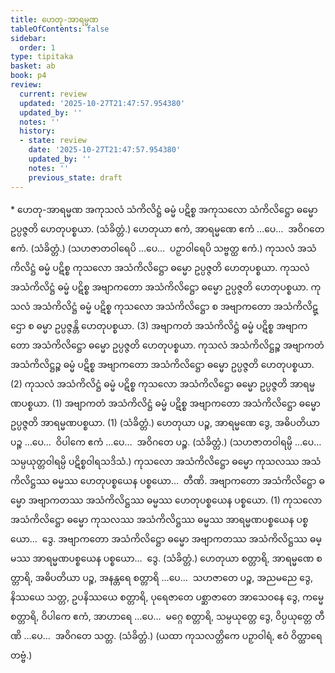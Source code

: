 ```yaml
---
title: ဟေတု-အာရမ္မဏ
tableOfContents: false
sidebar:
  order: 1
type: tipitaka
basket: ab
book: p4
review:
  current: review
  updated: '2025-10-27T21:47:57.954380'
  updated_by: ''
  notes: ''
  history:
  - state: review
    date: '2025-10-27T21:47:57.954380'
    updated_by: ''
    notes: ''
    previous_state: draft
---
```



<ReviewStatus review={frontmatter.review} showDetails={true} />

<HypothesisAnnotation frontmatter={frontmatter} />

<DynamicBreadcrumb />

<Paragraph type="center" book="p4">
* ဟေတု-အာရမ္မဏ
</Paragraph>

<Division number="14" book="p4" e="ch" v="39" p="606">

<Paragraph number="1468" book="p4">
အကုသလံ သံကိလိဋ္ဌံ ဓမ္မံ ပဋိစ္စ အကုသလော သံကိလိဋ္ဌော ဓမ္မော ဥပ္ပဇ္ဇတိ ဟေတုပစ္စယာ. (သံခိတ္တံ.)
</Paragraph>

<Paragraph number="1469" book="p4">
ဟေတုယာ ဧကံ, အာရမ္မဏေ ဧကံ …ပေ…  အဝိဂတေ ဧကံ. (သံခိတ္တံ.)
</Paragraph>

<Paragraph number="1470" book="p4">
(သဟဇာတဝါရေပိ …ပေ…  ပဉှာဝါရေပိ သဗ္ဗတ္ထ ဧကံ.)
</Paragraph>

</Division>
<Division number="15" book="p4" e="ch" v="39" p="606">

<Paragraph number="1471" book="p4">
ကုသလံ အသံကိလိဋ္ဌံ ဓမ္မံ ပဋိစ္စ ကုသလော အသံကိလိဋ္ဌော ဓမ္မော ဥပ္ပဇ္ဇတိ ဟေတုပစ္စယာ. ကုသလံ အသံကိလိဋ္ဌံ ဓမ္မံ ပဋိစ္စ အဗျာကတော အသံကိလိဋ္ဌော ဓမ္မော ဥပ္ပဇ္ဇတိ ဟေတုပစ္စယာ. ကုသလံ အသံကိလိဋ္ဌံ ဓမ္မံ ပဋိစ္စ ကုသလော အသံကိလိဋ္ဌော စ အဗျာကတော အသံကိလိဋ္ဌော စ ဓမ္မာ ဥပ္ပဇ္ဇန္တိ ဟေတုပစ္စယာ. (3)
</Paragraph>

<Paragraph number="1472" book="p4">
အဗျာကတံ အသံကိလိဋ္ဌံ ဓမ္မံ ပဋိစ္စ အဗျာကတော အသံကိလိဋ္ဌော ဓမ္မော ဥပ္ပဇ္ဇတိ ဟေတုပစ္စယာ. ကုသလံ အသံကိလိဋ္ဌဉ္စ အဗျာကတံ အသံကိလိဋ္ဌဉ္စ ဓမ္မံ ပဋိစ္စ အဗျာကတော အသံကိလိဋ္ဌော ဓမ္မော ဥပ္ပဇ္ဇတိ ဟေတုပစ္စယာ. (2)
</Paragraph>

</Division>
<Division number="16" book="p4" e="ch" v="39" p="606">

<Paragraph number="1473" book="p4">
ကုသလံ အသံကိလိဋ္ဌံ ဓမ္မံ ပဋိစ္စ ကုသလော အသံကိလိဋ္ဌော ဓမ္မော ဥပ္ပဇ္ဇတိ အာရမ္မဏပစ္စယာ. (1)
</Paragraph>

<Paragraph number="1474" book="p4">
အဗျာကတံ အသံကိလိဋ္ဌံ ဓမ္မံ ပဋိစ္စ အဗျာကတော အသံကိလိဋ္ဌော ဓမ္မော ဥပ္ပဇ္ဇတိ အာရမ္မဏပစ္စယာ. (1) (သံခိတ္တံ.)
</Paragraph>

</Division>
<Division number="17" book="p4" e="ch" v="39" p="607">

<Paragraph number="1475" book="p4">
ဟေတုယာ ပဉ္စ, အာရမ္မဏေ ဒွေ, အဓိပတိယာ ပဉ္စ …ပေ…  ဝိပါကေ ဧကံ …ပေ…  အဝိဂတေ ပဉ္စ. (သံခိတ္တံ.)
</Paragraph>

<Paragraph number="1476" book="p4">
(သဟဇာတဝါရမ္ပိ …ပေ…  သမ္ပယုတ္တဝါရမ္ပိ ပဋိစ္စဝါရသဒိသံ.)
</Paragraph>

</Division>
<Division number="18" book="p4" e="ch" v="39" p="607">

<Paragraph number="1477" book="p4">
ကုသလော အသံကိလိဋ္ဌော ဓမ္မော ကုသလဿ အသံကိလိဋ္ဌဿ ဓမ္မဿ ဟေတုပစ္စယေန ပစ္စယော…  တီဏိ.
</Paragraph>

<Paragraph number="1478" book="p4">
အဗျာကတော အသံကိလိဋ္ဌော ဓမ္မော အဗျာကတဿ အသံကိလိဋ္ဌဿ ဓမ္မဿ ဟေတုပစ္စယေန ပစ္စယော. (1)
</Paragraph>

<Paragraph number="1479" book="p4">
ကုသလော အသံကိလိဋ္ဌော ဓမ္မော ကုသလဿ အသံကိလိဋ္ဌဿ ဓမ္မဿ အာရမ္မဏပစ္စယေန ပစ္စယော…  ဒွေ.
</Paragraph>

<Paragraph number="1480" book="p4">
အဗျာကတော အသံကိလိဋ္ဌော ဓမ္မော အဗျာကတဿ အသံကိလိဋ္ဌဿ ဓမ္မဿ အာရမ္မဏပစ္စယေန ပစ္စယော…  ဒွေ. (သံခိတ္တံ.)
</Paragraph>

</Division>
<Division number="19" book="p4" e="ch" v="39" p="607">

<Paragraph number="1481" book="p4">
ဟေတုယာ စတ္တာရိ, အာရမ္မဏေ စတ္တာရိ, အဓိပတိယာ ပဉ္စ, အနန္တရေ စတ္တာရိ …ပေ…  သဟဇာတေ ပဉ္စ, အညမညေ ဒွေ, နိဿယေ သတ္တ, ဥပနိဿယေ စတ္တာရိ, ပုရေဇာတေ ပစ္ဆာဇာတေ အာသေဝနေ ဒွေ, ကမ္မေ စတ္တာရိ, ဝိပါကေ ဧကံ, အာဟာရေ …ပေ…  မဂ္ဂေ စတ္တာရိ, သမ္ပယုတ္တေ ဒွေ, ဝိပ္ပယုတ္တေ တီဏိ …ပေ…  အဝိဂတေ သတ္တ. (သံခိတ္တံ.)
</Paragraph>

<Paragraph number="1482" book="p4">
(ယထာ ကုသလတ္တိကေ ပဉှာဝါရံ, ဧဝံ ဝိတ္ထာရေတဗ္ဗံ.)
</Paragraph>
</Division>